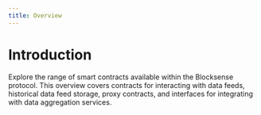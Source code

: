 ```yaml
---
title: Overview
---
```



# Introduction

Explore the range of smart contracts available within the Blocksense protocol. This overview covers contracts for interacting with data feeds, historical data feed storage, proxy contracts, and interfaces for integrating with data aggregation services.

<Overview />
